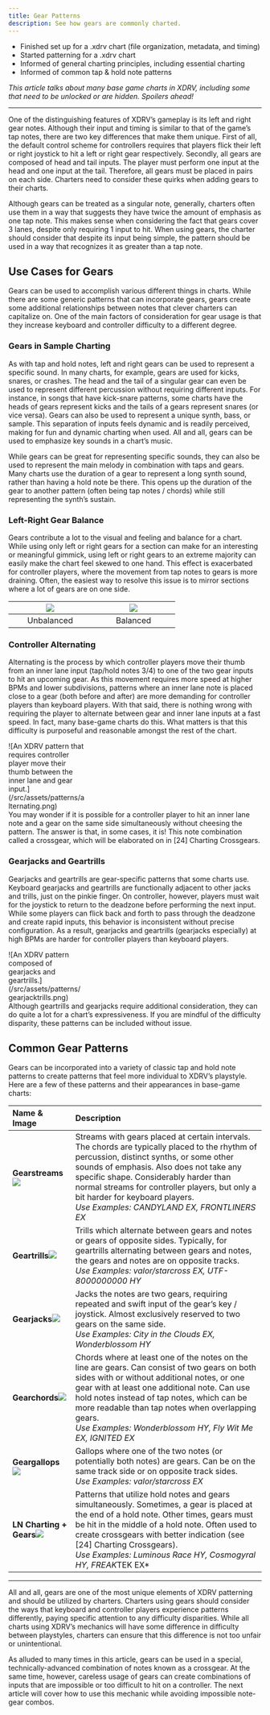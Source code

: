 ```yaml
---
title: Gear Patterns
description: See how gears are commonly charted.
---
```



<Aside type="note" title="Recommended Precursors">

- Finished set up for a .xdrv chart (file organization, metadata, and timing)
- Started patterning for a .xdrv chart
- Informed of general charting principles, including essential charting
- Informed of common tap & hold note patterns

*This article talks about many base game charts in XDRV, including some that need to be unlocked or are hidden. Spoilers ahead!*

</Aside>

---
 
One of the distinguishing features of XDRV’s gameplay is its left and right gear notes. Although their input and timing is similar to that of the game’s tap notes, there are two key differences that make them unique. First of all, the default control scheme for controllers requires that players flick their left or right joystick to hit a left or right gear respectively. Secondly, all gears are composed of head and tail inputs. The player must perform one input at the head and one input at the tail. Therefore, all gears must be placed in pairs on each side. Charters need to consider these quirks when adding gears to their charts.

Although gears can be treated as a singular note, generally, charters often use them in a way that suggests they have twice the amount of emphasis as one tap note. This makes sense when considering the fact that gears cover 3 lanes, despite only requiring 1 input to hit. When using gears, the charter should consider that despite its input being simple, the pattern should be used in a way that recognizes it as greater than a tap note.

## Use Cases for Gears

Gears can be used to accomplish various different things in charts. While there are some generic patterns that can incorporate gears, gears create some additional relationships between notes that clever charters can capitalize on. One of the main factors of consideration for gear usage is that they increase keyboard and controller difficulty to a different degree.

### Gears in Sample Charting

As with tap and hold notes, left and right gears can be used to represent a specific sound. In many charts, for example, gears are used for kicks, snares, or crashes. The head and the tail of a singular gear can even be used to represent different percussion without requiring different inputs. For instance, in songs that have kick-snare patterns, some charts have the heads of gears represent kicks and the tails of a gears represent snares (or vice versa). Gears can also be used to represent a unique synth, bass, or sample. This separation of inputs feels dynamic and is readily perceived, making for fun and dynamic charting when used. All and all, gears can be used to emphasize key sounds in a chart’s music.

While gears can be great for representing specific sounds, they can also be used to represent the main melody in combination with taps and gears. Many charts use the duration of a gear to represent a long synth sound, rather than having a hold note be there. This opens up the duration of the gear to another pattern (often being tap notes / chords) while still representing the synth’s sustain.

### Left-Right Gear Balance

Gears contribute a lot to the visual and feeling and balance for a chart. While using only left or right gears for a section can make for an interesting or meaningful gimmick, using left or right gears to an extreme majority can easily make the chart feel skewed to one hand. This effect is exacerbated for controller players, where the movement from tap notes to gears is more draining. Often, the easiest way to resolve this issue is to mirror sections where a lot of gears are on one side.

| <div style = "width:150px"> ![](/src/assets/patterns/unbalanced_gears.png) </div> | <div style = "width:150px"> ![](/src/assets/patterns/balanced_gears.png) </div> |
| :---: | :---: |
| Unbalanced | Balanced |

### Controller Alternating

Alternating is the process by which controller players move their thumb from an inner lane input (tap/hold notes 3/4) to one of the two gear inputs to hit an upcoming gear. As this movement requires more speed at higher BPMs and lower subdivisions, patterns where an inner lane note is placed close to a gear (both before and after) are more demanding for controller players than keyboard players. With that said, there is nothing wrong with requiring the player to alternate between gear and inner lane inputs at a fast speed. In fact, many base-game charts do this. What matters is that this difficulty is purposeful and reasonable amongst the rest of the chart.

<div style = "width:30%"> ![An XDRV pattern that requires controller player move their thumb between the inner lane and gear input.](/src/assets/patterns/alternating.png) </div> 

<Aside type="tip" title="Inner Lanes and Gears">
You may wonder if it is possible for a controller player to hit an inner lane note and a gear on the same side simultaneously without cheesing the pattern. The answer is that, in some cases, it is! This note combination called a crossgear, which will be elaborated on in [24] Charting Crossgears.
</Aside>

### Gearjacks and Geartrills

Gearjacks and geartrills are gear-specific patterns that some charts use. Keyboard gearjacks and geartrills are functionally adjacent to other jacks and trills, just on the pinkie finger. On controller, however, players must wait for the joystick to return to the deadzone before performing the next input. While some players can flick back and forth to pass through the deadzone and create rapid inputs, this behavior is inconsistent without precise configuration. As a result, gearjacks and geartrills (gearjacks especially) at high BPMs are harder for controller players than keyboard players.

<div style = "width:30%"> ![An XDRV pattern composed of gearjacks and geartrills.](/src/assets/patterns/gearjacktrills.png) </div> 

<Aside type ="caution" title="Wait, nuance!">
Although geartrills and gearjacks require additional consideration, they can do quite a lot for a chart’s expressiveness. If you are mindful of the difficulty disparity, these patterns can be included without issue.
</Aside>

## Common Gear Patterns

Gears can be incorporated into a variety of classic tap and hold note patterns to create patterns that feel more individual to XDRV’s playstyle. Here are a few of these patterns and their appearances in base-game charts:

| Name & Image | Description |
| :--- | :--- |
| **Gearstreams**<img src="/src/assets/patterns/gearstreams.png"/> | Streams with gears placed at certain intervals. The chords are typically placed to the rhythm of percussion, distinct synths, or some other sounds of emphasis. Also does not take any specific shape. Considerably harder than normal streams for controller players, but only a bit harder for keyboard players.<br/>*Use Examples: CANDYLAND EX, FRONTLINERS EX* |
| **Geartrills**<img src="/src/assets/patterns/geartrills.png"/> | Trills which alternate between gears and notes or gears of opposite sides. Typically, for geartrills alternating between gears and notes, the gears and notes are on opposite tracks.<br/>*Use Examples: valor/starcross EX, UTF-8000000000 HY* |
| **Gearjacks**<img src="/src/assets/patterns/gearjacks.png"/> | Jacks the notes are two gears, requiring repeated and swift input of the gear’s key / joystick. Almost exclusively reserved to two gears on the same side.<br/>*Use Examples: City in the Clouds EX, Wonderblossom HY* |
| **Gearchords**<img src="/src/assets/patterns/gearchords.png"/> | Chords where at least one of the notes on the line are gears. Can consist of two gears on both sides with or without additional notes, or one gear with at least one additional note. Can use hold notes instead of tap notes, which can be more readable than tap notes when overlapping gears.<br/>*Use Examples: Wonderblossom HY, Fly Wit Me EX, IGNITED EX* |
| **Geargallops**<img src="/src/assets/patterns/geargallops.png"/> | Gallops where one of the two notes (or potentially both notes) are gears. Can be on the same track side or on opposite track sides.<br/>*Use Examples: valor/starcross EX* |
| **LN Charting + Gears**<img src="/src/assets/patterns/ln_gear_charting.png"/> | Patterns that utilize hold notes and gears simultaneously. Sometimes, a gear is placed at the end of a hold note. Other times, gears must be hit in the middle of a hold note. Often used to create crossgears with better indication (see [24] Charting Crossgears).<br/>*Use Examples: Luminous Race HY, Cosmogyral HY, FREAK*TEK EX* |

---

All and all, gears are one of the most unique elements of XDRV patterning and should be utilized by charters. Charters using gears should consider the ways that keyboard and controller players experience patterns differently, paying specific attention to any difficulty disparities. While all charts using XDRV’s mechanics will have some difference in difficulty between playstyles, charters can ensure that this difference is not too unfair or unintentional.

As alluded to many times in this article, gears can be used in a special, technically-advanced combination of notes known as a crossgear. At the same time, however, careless usage of gears can create combinations of inputs that are impossible or too difficult to hit on a controller. The next article will cover how to use this mechanic while avoiding impossible note-gear combos.